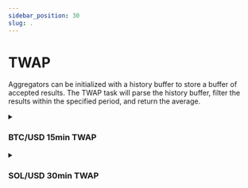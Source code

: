 ```yaml
---
sidebar_position: 30
slug: .
---
```



# TWAP

Aggregators can be initialized with a history buffer to store a buffer of
accepted results. The TWAP task will parse the history buffer, filter the
results within the specified period, and return the average.

<details>
<summary>

### BTC/USD 15min TWAP

</summary>

```json title="BTC_USD_15m_TWAP.json"
{
  "name": "BTC/USD 15min TWAP",
  "tasks": [
    {
      "twapTask": {
        /* Mainnet BTC/USD Feed */
        "aggregatorPubkey": "8SXvChNYFhRq4EZuZvnhjrB3jJRQCv4k3P4W6hesH3Ee",
        "period": 900
      }
    }
  ]
}
```

</details>

<details>
<summary>

### SOL/USD 30min TWAP

</summary>

```json title="SOL_USD_30m_TWAP.json"
{
  "name": "SOL/USD 30min TWAP",
  "tasks": [
    {
      "twapTask": {
        /* Mainnet SOL/USD Feed */
        "aggregatorPubkey": "GvDMxPzN1sCj7L26YDK2HnMRXEQmQ2aemov8YBtPS7vR",
        "period": 1800
      }
    }
  ]
}
```

</details>

